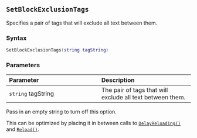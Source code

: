 ::: {.minipage data-latex="{\textwidth}"}
## `SetBlockExclusionTags` {#batch-setblockexclusiontags}

Specifies a pair of tags that will exclude all text between them.

### Syntax {-}

``` .lua
SetBlockExclusionTags(string tagString)
```

### Parameters {-}

**Parameter** | **Description**
| :-- | :-- |
| `string` tagString | The pair of tags that will exclude all text between them. |

:::: {.notesection data-latex=""}
Pass in an empty string to turn off this option.
::::

:::: {.tipsection data-latex=""}
This can be optimized by placing it in between calls to [`DelayReloading()`](#batch-delayreloading) and [`Reload()`](#batch-reload).
::::
:::
